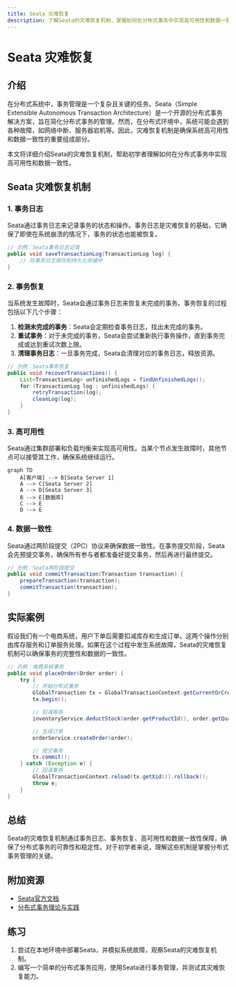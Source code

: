 ```yaml
---
title: Seata 灾难恢复
description: 了解Seata的灾难恢复机制，掌握如何在分布式事务中实现高可用性和数据一致性。
---
```


# Seata 灾难恢复

## 介绍

在分布式系统中，事务管理是一个复杂且关键的任务。Seata（Simple Extensible Autonomous Transaction Architecture）是一个开源的分布式事务解决方案，旨在简化分布式事务的管理。然而，在分布式环境中，系统可能会遇到各种故障，如网络中断、服务器宕机等。因此，灾难恢复机制是确保系统高可用性和数据一致性的重要组成部分。

本文将详细介绍Seata的灾难恢复机制，帮助初学者理解如何在分布式事务中实现高可用性和数据一致性。

## Seata 灾难恢复机制

### 1. 事务日志

Seata通过事务日志来记录事务的状态和操作。事务日志是灾难恢复的基础，它确保了即使在系统崩溃的情况下，事务的状态也能被恢复。

```java
// 示例：Seata事务日志记录
public void saveTransactionLog(TransactionLog log) {
    // 将事务日志保存到持久化存储中
}
```

### 2. 事务恢复

当系统发生故障时，Seata会通过事务日志来恢复未完成的事务。事务恢复的过程包括以下几个步骤：

1. **检测未完成的事务**：Seata会定期检查事务日志，找出未完成的事务。
2. **重试事务**：对于未完成的事务，Seata会尝试重新执行事务操作，直到事务完成或达到重试次数上限。
3. **清理事务日志**：一旦事务完成，Seata会清理对应的事务日志，释放资源。

```java
// 示例：Seata事务恢复
public void recoverTransactions() {
    List<TransactionLog> unfinishedLogs = findUnfinishedLogs();
    for (TransactionLog log : unfinishedLogs) {
        retryTransaction(log);
        cleanLog(log);
    }
}
```

### 3. 高可用性

Seata通过集群部署和负载均衡来实现高可用性。当某个节点发生故障时，其他节点可以接管其工作，确保系统继续运行。

```mermaid
graph TD
    A[客户端] --> B[Seata Server 1]
    A --> C[Seata Server 2]
    A --> D[Seata Server 3]
    B --> E[数据库]
    C --> E
    D --> E
```

### 4. 数据一致性

Seata通过两阶段提交（2PC）协议来确保数据一致性。在事务提交阶段，Seata会先预提交事务，确保所有参与者都准备好提交事务，然后再进行最终提交。

```java
// 示例：Seata两阶段提交
public void commitTransaction(Transaction transaction) {
    prepareTransaction(transaction);
    commitTransaction(transaction);
}
```

## 实际案例

假设我们有一个电商系统，用户下单后需要扣减库存和生成订单。这两个操作分别由库存服务和订单服务处理。如果在这个过程中发生系统故障，Seata的灾难恢复机制可以确保事务的完整性和数据的一致性。

```java
// 示例：电商系统事务
public void placeOrder(Order order) {
    try {
        // 开始分布式事务
        GlobalTransaction tx = GlobalTransactionContext.getCurrentOrCreate();
        tx.begin();

        // 扣减库存
        inventoryService.deductStock(order.getProductId(), order.getQuantity());

        // 生成订单
        orderService.createOrder(order);

        // 提交事务
        tx.commit();
    } catch (Exception e) {
        // 回滚事务
        GlobalTransactionContext.reload(tx.getXid()).rollback();
        throw e;
    }
}
```

## 总结

Seata的灾难恢复机制通过事务日志、事务恢复、高可用性和数据一致性保障，确保了分布式事务的可靠性和稳定性。对于初学者来说，理解这些机制是掌握分布式事务管理的关键。

## 附加资源

- [Seata官方文档](https://seata.io/zh-cn/docs/overview/what-is-seata.html)
- [分布式事务理论与实践](https://www.oreilly.com/library/view/distributed-systems-principles/9781492043012/)

## 练习

1. 尝试在本地环境中部署Seata，并模拟系统故障，观察Seata的灾难恢复机制。
2. 编写一个简单的分布式事务应用，使用Seata进行事务管理，并测试其灾难恢复能力。
